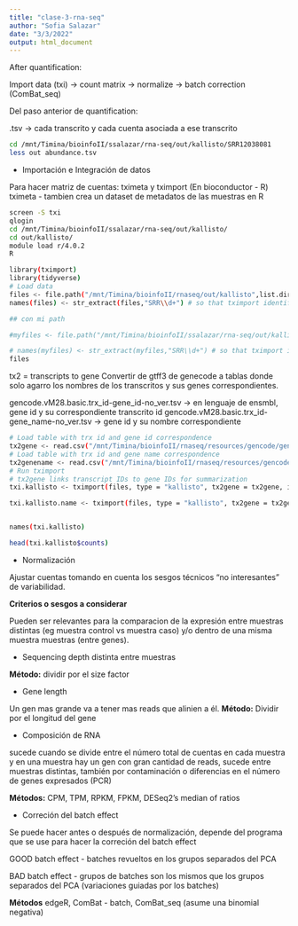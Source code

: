```yaml
---
title: "clase-3-rna-seq"
author: "Sofia Salazar"
date: "3/3/2022"
output: html_document
---
```


After quantification:

Import data (txi) -> count matrix -> normalize -> batch correction (ComBat_seq)

Del paso anterior de quantification:

.tsv -> cada transcrito y cada cuenta asociada a ese transcrito

```bash
cd /mnt/Timina/bioinfoII/ssalazar/rna-seq/out/kallisto/SRR12038081
less out abundance.tsv

```

- Importación e Integración de datos

Para hacer matriz de cuentas: tximeta y tximport (En bioconductor - R)
tximeta - tambien crea un dataset de metadatos de las muestras en R


```bash
screen -S txi
qlogin
cd /mnt/Timina/bioinfoII/ssalazar/rna-seq/out/kallisto/
cd out/kallisto/
module load r/4.0.2
R

library(tximport)
library(tidyverse)
# Load data
files <- file.path("/mnt/Timina/bioinfoII/rnaseq/out/kallisto",list.dirs(dir(".")),"abundance.h5") # abundance files paths
names(files) <- str_extract(files,"SRR\\d+") # so that tximport identifies them

## con mi path

#myfiles <- file.path("/mnt/Timina/bioinfoII/ssalazar/rna-seq/out/kallisto",list.dirs(dir(".")),"abundance.h5") 

# names(myfiles) <- str_extract(myfiles,"SRR\\d+") # so that tximport identifies them
files

```

tx2 = transcripts to gene 
Convertir de gtff3 de genecode a tablas donde solo agarro los nombres de los transcritos y sus genes correspondientes.

gencode.vM28.basic.trx_id-gene_id-no_ver.tsv -> en lenguaje de ensmbl, gene id y su correspondiente transcrito id
gencode.vM28.basic.trx_id-gene_name-no_ver.tsv -> gene id y su nombre correspondiente

```bash
# Load table with trx id and gene id correspondence
tx2gene <- read.csv("/mnt/Timina/bioinfoII/rnaseq/resources/gencode/gencode.vM28.basic.trx_id-gene_id-no_ver.tsv",stringsAsFactors = F)
# Load table with trx id and gene name correspondence
tx2genename <- read.csv("/mnt/Timina/bioinfoII/rnaseq/resources/gencode/gencode.vM28.basic.trx_id-gene_name-no_ver.tsv",stringsAsFactors = F)
# Run tximport
# tx2gene links transcript IDs to gene IDs for summarization
txi.kallisto <- tximport(files, type = "kallisto", tx2gene = tx2gene, ignoreAfterBar=TRUE, ignoreTxVersion=TRUE)

txi.kallisto.name <- tximport(files, type = "kallisto", tx2gene = tx2genename, ignoreAfterBar=TRUE, ignoreTxVersion=TRUE)


names(txi.kallisto)

head(txi.kallisto$counts)
```

- Normalización

Ajustar cuentas tomando en cuenta los sesgos técnicos "no interesantes" de variabilidad.

**Criterios o sesgos a considerar**

Pueden ser relevantes para la comparacion de la expresión entre muestras distintas (eg muestra control vs muestra caso) y/o dentro de una misma muestra muestras (entre genes).

- Sequencing depth distinta entre muestras

**Método:** dividir por el size factor

- Gene length 

Un gen mas grande va a tener mas reads que alinien a él.
**Método:** Dividir por el longitud del gene
 
- Composición de RNA

sucede cuando se divide entre el número total de cuentas en cada muestra y en una muestra hay un gen con gran cantidad de reads, sucede entre muestras distintas, también por contaminación o diferencias en el número de genes expresados (PCR)

**Métodos:** CPM, TPM, RPKM, FPKM, DESeq2's median of ratios


- Correción del batch effect

Se puede hacer antes o después de normalización, depende del programa que se use para hacer la correción del batch effect

GOOD batch effect - batches revueltos en los grupos separados del PCA

BAD batch effect  - grupos de batches son los mismos que los grupos separados del PCA (variaciones guiadas por los batches)

**Métodos** 
edgeR, ComBat - batch, ComBat_seq (asume una binomial negativa)

